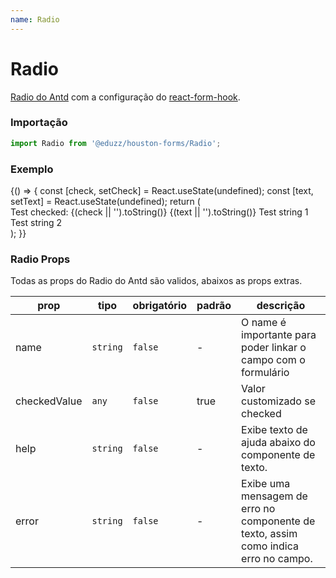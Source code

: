 ```yaml
---
name: Radio
---
```




# Radio

[Radio do Antd](https://ant.design/components/Radio/) com a
configuração do [react-form-hook](https://react-hook-form.com).

### Importação

```js
import Radio from '@eduzz/houston-forms/Radio';
```

### Exemplo

<Playground>
  {() => {
    const [check, setCheck] = React.useState(undefined);
    const [text, setText] = React.useState(undefined);
    return (
      <div>
        <Radio value={check} onChange={setCheck}>
          Test checked: {(check || '').toString()}
        </Radio>
        {(text || '').toString()}
        <Radio value={text} checkedValue='string 1' onChange={setText}>
          Test string 1
        </Radio>
        <Radio value={text} checkedValue='string 2' onChange={setText}>
          Test string 2
        </Radio>
      </div>
    );
  }}
</Playground>

### Radio Props

Todas as props do Radio do Antd são validos, abaixos as props extras.

| prop         | tipo     | obrigatório | padrão | descrição                                                                           |
| ------------ | -------- | ----------- | ------ | ----------------------------------------------------------------------------------- |
| name         | `string` | `false`     | -      | O name é importante para poder linkar o campo com o formulário                      |
| checkedValue | `any`    | `false`     | true   | Valor customizado se checked                                                        |
| help         | `string` | `false`     | -      | Exibe texto de ajuda abaixo do componente de texto.                                 |
| error        | `string` | `false`     | -      | Exibe uma mensagem de erro no componente de texto, assim como indica erro no campo. |
